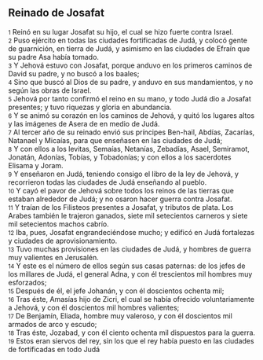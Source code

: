 == Reinado de Josafat ==

{{anchor|1}} <small>1</small> Reinó en su lugar Josafat su hijo, el cual se hizo fuerte contra Israel.<br>
{{anchor|2}} <small>2</small> Puso ejército en todas las ciudades fortificadas de Judá, y colocó gente de guarnición, en tierra de Judá, y asimismo en las ciudades de Efraín que su padre Asa había tomado.<br>
{{anchor|3}} <small>3</small> Y Jehová estuvo con Josafat, porque anduvo en los primeros caminos de David su padre, y no buscó a los baales;<br>
{{anchor|4}} <small>4</small> Sino que buscó al Dios de su padre, y anduvo en sus mandamientos, y no según las obras de Israel.<br>
{{anchor|5}} <small>5</small> Jehová por tanto confirmó el reino en su mano, y todo Judá dio a Josafat presentes; y tuvo riquezas y gloria en abundancia.<br>
{{anchor|6}} <small>6</small> Y se animó su corazón en los caminos de Jehová, y quitó los lugares altos y las imágenes de Asera de en medio de Judá.<br>
{{anchor|7}} <small>7</small> Al tercer año de su reinado envió sus príncipes Ben-hail, Abdías, Zacarías, Natanael y Micaías, para que enseñasen en las ciudades de Judá;<br>
{{anchor|8}} <small>8</small> Y con ellos a los levitas, Semaías, Netanías, Zebadías,  Asael,  Semiramot,  Jonatán,  Adonías, Tobías, y Tobadonías; y con ellos a los sacerdotes Elisama y Joram.<br>
{{anchor|9}} <small>9</small> Y enseñaron en Judá, teniendo consigo el libro de la ley de Jehová, y recorrieron todas las ciudades de Judá enseñando al pueblo.<br>
{{anchor|10}} <small>10</small> Y cayó el pavor de Jehová sobre todos los reinos de las tierras que estaban alrededor de Judá; y no osaron hacer guerra contra Josafat.<br>
{{anchor|11}} <small>11</small> Y traían de los Filisteos presentes a Josafat, y tributos de plata. Los Arabes también le trajeron ganados, siete mil setecientos carneros y siete mil setecientos machos cabrío.<br>
{{anchor|12}} <small>12</small> Iba, pues, Josafat engrandeciéndose mucho; y edificó en Judá fortalezas y ciudades de aprovisionamiento.<br>
{{anchor|13}} <small>13</small> Tuvo muchas provisiones en las ciudades de Judá, y hombres de guerra muy valientes en Jerusalén.<br>
{{anchor|14}} <small>14</small> Y este es el número de ellos según sus casas paternas:  de los jefes de los millares de Judá, el general Adna, y con él trescientos mil hombres muy esforzados;<br>
{{anchor|15}} <small>15</small>  Después de él, el jefe Johanán, y con él doscientos ochenta mil;<br>
{{anchor|16}} <small>16</small> Tras éste, Amasías hijo de Zicri, el cual se había ofrecido voluntariamente a Jehová, y con él doscientos mil hombres valientes;<br>
{{anchor|17}} <small>17</small> De Benjamín, Eliada, hombre muy valeroso, y con él doscientos mil armados de arco y escudo;<br>
{{anchor|18}} <small>18</small> Tras éste, Jozabad, y con él ciento ochenta mil dispuestos para la guerra.<br>
{{anchor|19}} <small>19</small> Estos eran siervos del rey, sin los que el rey había puesto en las ciudades de fortificadas en todo Judá<br>
